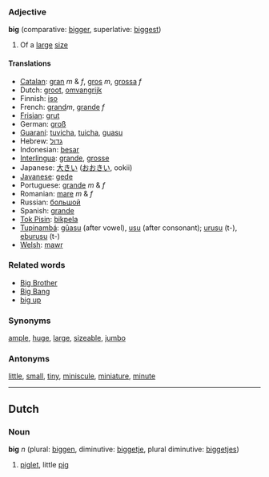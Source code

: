 ===Adjective===
'''big''' (comparative: [[bigger]], superlative: [[biggest]])

#Of a [[large]] [[size]]

====Translations====
*[[Catalan]]: [[gran]] ''m'' & ''f'', [[gros]] ''m'', [[grossa]] ''f''
*Dutch: [[groot]], [[omvangrijk]]
*Finnish: [[iso]]
*French: [[grand]]''m'', [[grande]] ''f''
*[[Frisian]]: [[grut]]
*German: [[groß]]
*[[Guaraní]]: [[tuvicha]], [[tuicha]], [[guasu]]
*Hebrew: [[גדול]]
*Indonesian: [[besar]]
*[[Interlingua]]: [[grande]], [[grosse]]
*Japanese: [[大きい]] ([[おおきい]], ookii)
*[[Javanese]]: [[gede]]
*Portuguese: [[grande]] ''m'' & ''f''
*Romanian: [[mare]] ''m'' & ''f''
*Russian: [[большой]] 
*Spanish: [[grande]]
*[[Tok Pisin]]: [[bikpela]]
*[[Tupinambá]]: [[gûasu]] (after vowel), [[usu]] (after consonant); [[urusu]] (t-), [[eburusu]] (t-)
*[[Welsh]]: [[mawr]]

===Related words===
*[[Big Brother]]
*[[Big Bang]]
*[[big up]]

===Synonyms===
[[ample]], [[huge]], [[large]], [[sizeable]], [[jumbo]]

===Antonyms===
[[little]], [[small]], [[tiny]], [[miniscule]], [[miniature]], [[minute]]

----
==Dutch==
===Noun===
'''big''' ''n'' (plural: [[biggen]], diminutive: [[biggetje]], plural diminutive: [[biggetjes]])

# [[piglet]], little [[pig]]